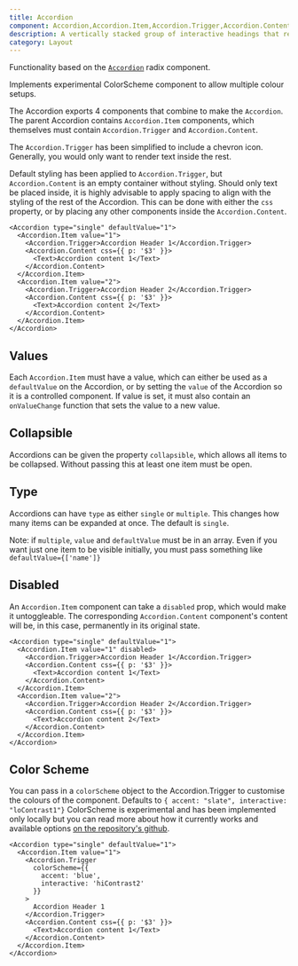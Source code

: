 ```yaml
---
title: Accordion
component: Accordion,Accordion.Item,Accordion.Trigger,Accordion.Content
description: A vertically stacked group of interactive headings that reveal an associated section of content when clicked
category: Layout
---
```


Functionality based on the [`Accordion`](https://radix-ui.com/primitives/docs/components/accordion) radix component.

Implements experimental ColorScheme component to allow multiple colour setups.

The Accordion exports 4 components that combine to make the `Accordion`. The parent Accordion contains `Accordion.Item` components, which themselves must contain `Accordion.Trigger` and `Accordion.Content`.

The `Accordion.Trigger` has been simplified to include a chevron icon. Generally, you would only want to render text inside the rest.

Default styling has been applied to `Accordion.Trigger`, but `Accordion.Content` is an empty container without styling. Should only text be placed inside, it is highly advisable to apply spacing to align with the styling of the rest of the Accordion. This can be done with either the `css` property, or by placing any other components inside the `Accordion.Content`.

```tsx preview
<Accordion type="single" defaultValue="1">
  <Accordion.Item value="1">
    <Accordion.Trigger>Accordion Header 1</Accordion.Trigger>
    <Accordion.Content css={{ p: '$3' }}>
      <Text>Accordion content 1</Text>
    </Accordion.Content>
  </Accordion.Item>
  <Accordion.Item value="2">
    <Accordion.Trigger>Accordion Header 2</Accordion.Trigger>
    <Accordion.Content css={{ p: '$3' }}>
      <Text>Accordion content 2</Text>
    </Accordion.Content>
  </Accordion.Item>
</Accordion>
```

## Values

Each `Accordion.Item` must have a value, which can either be used as a `defaultValue` on the Accordion, or by setting the `value` of the Accordion so it is a controlled component. If value is set, it must also contain an `onValueChange` function that sets the value to a new value.

## Collapsible

Accordions can be given the property `collapsible`, which allows all items to be collapsed. Without passing this at least one item must be open.

## Type

Accordions can have `type` as either `single` or `multiple`. This changes how many items can be expanded at once. The default is `single`.

Note: if `multiple`, `value` and `defaultValue` must be in an array. Even if you want just one item to be visible initially, you must pass something like `defaultValue={['name']}`

## Disabled

An `Accordion.Item` component can take a `disabled` prop, which would make it untoggleable.
The corresponding `Accordion.Content` component's content will be, in this case, permanently in its original state.

```tsx preview live
<Accordion type="single" defaultValue="1">
  <Accordion.Item value="1" disabled>
    <Accordion.Trigger>Accordion Header 1</Accordion.Trigger>
    <Accordion.Content css={{ p: '$3' }}>
      <Text>Accordion content 1</Text>
    </Accordion.Content>
  </Accordion.Item>
  <Accordion.Item value="2">
    <Accordion.Trigger>Accordion Header 2</Accordion.Trigger>
    <Accordion.Content css={{ p: '$3' }}>
      <Text>Accordion content 2</Text>
    </Accordion.Content>
  </Accordion.Item>
</Accordion>
```

## Color Scheme

You can pass in a `colorScheme` object to the Accordion.Trigger to customise the colours of the component.
Defaults to `{ accent: "slate", interactive: "loContrast1"}`
ColorScheme is experimental and has been implemented only locally but you can read more about how it
currently works and available options [on the repository's github](https://github.com/Atom-Learning/components/tree/main/color-scheme#readme).

```tsx preview live
<Accordion type="single" defaultValue="1">
  <Accordion.Item value="1">
    <Accordion.Trigger
      colorScheme={{
        accent: 'blue',
        interactive: 'hiContrast2'
      }}
    >
      Accordion Header 1
    </Accordion.Trigger>
    <Accordion.Content css={{ p: '$3' }}>
      <Text>Accordion content 1</Text>
    </Accordion.Content>
  </Accordion.Item>
</Accordion>
```
